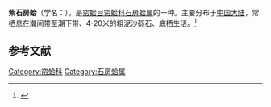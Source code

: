 {{Expand|time=2013-02-15T01:58:49+00:00 }}
{{Speciesbox
| taxon = Saxidomus purpurata
| authority = Sowerby II, 1852
| display_parents = 3
}}
'''紫石房蛤'''（学名：''{{lang|la|Saxidomus purpuratus}}''），是[[帘蛤目|帘蛤目]][[帘蛤科|帘蛤科]][[石房蛤属|石房蛤属]]的一种。主要分布于[[中国大陆|中国大陆]]，常栖息在潮间带至潮下带、4-20米的粗泥沙砾石、底栖生活。<ref>{{cite web|url=http://shell.sinica.edu.tw/chinese/shellbase_detail.php?science_no=3861|title=国际贝库：紫石房蛤|publisher=台湾贝类资料库|accessdate=2009-08-11|archive-url=https://web.archive.org/web/20160304110625/http://shell.sinica.edu.tw/chinese/shellbase_detail.php?science_no=3861|archive-date=2016-03-04|dead-url=yes}}</ref>

== 参考文献 ==
{{reflist}}
{{Taxonbar|from=Q14313912}}

[[Category:帘蛤科|Category:帘蛤科]]
[[Category:石房蛤属|Category:石房蛤属]]